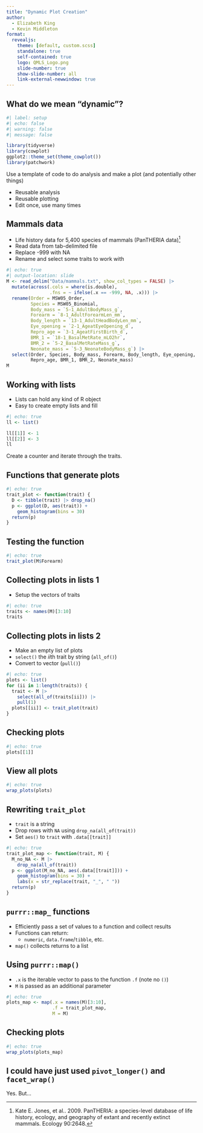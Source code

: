 ```yaml
---
title: "Dynamic Plot Creation"
author:
  - Elizabeth King
  - Kevin Middleton
format:
  revealjs:
    theme: [default, custom.scss]
    standalone: true
    self-contained: true
    logo: QMLS_Logo.png
    slide-number: true
    show-slide-number: all
    link-external-newwindow: true
---
```


## What do we mean "dynamic"?

```r
#| label: setup
#| echo: false
#| warning: false
#| message: false

library(tidyverse)
library(cowplot)
ggplot2::theme_set(theme_cowplot())
library(patchwork)

```

Use a template of code to do analysis and make a plot (and potentially other things)

- Reusable analysis
- Reusable plotting
- Edit once, use many times


## Mammals data {.smaller}

- Life history data for 5,400 species of mammals (PanTHERIA data)^[Kate E. Jones, et al.. 2009. PanTHERIA: a species-level database of life history, ecology, and geography of extant and recently extinct mammals. Ecology 90:2648.]
- Read data from tab-delimited file
- Replace -999 with NA
- Rename and select some traits to work with

```r
#| echo: true
#| output-location: slide
M <- read_delim("Data/mammals.txt", show_col_types = FALSE) |> 
  mutate(across(.cols = where(is.double), 
                .fns = ~ ifelse(.x == -999, NA, .x))) |> 
  rename(Order = MSW05_Order,
         Species = MSW05_Binomial,
         Body_mass = `5-1_AdultBodyMass_g`,
         Forearm = `8-1_AdultForearmLen_mm`,
         Body_length = `13-1_AdultHeadBodyLen_mm`,
         Eye_opening = `2-1_AgeatEyeOpening_d`,
         Repro_age = `3-1_AgeatFirstBirth_d`,
         BMR_1 = `18-1_BasalMetRate_mLO2hr`,
         BMR_2 = `5-2_BasalMetRateMass_g`,
         Neonate_mass = `5-3_NeonateBodyMass_g`) |> 
  select(Order, Species, Body_mass, Forearm, Body_length, Eye_opening,
         Repro_age, BMR_1, BMR_2, Neonate_mass)
M
```


## Working with lists

- Lists can hold any kind of R object
- Easy to create empty lists and fill 

```r
#| echo: true
ll <- list()

ll[[1]] <- 1
ll[[2]] <- 3
ll
```

Create a counter and iterate through the traits.

## Functions that generate plots

```r
#| echo: true
trait_plot <- function(trait) {
  D <- tibble(trait) |> drop_na()
  p <- ggplot(D, aes(trait)) +
    geom_histogram(bins = 30)
  return(p)
}
```

## Testing the function

```r
#| echo: true
trait_plot(M$Forearm)
```


## Collecting plots in lists 1

- Setup the vectors of traits

```r
#| echo: true
traits <- names(M)[3:10]
traits
```

## Collecting plots in lists 2

- Make an empty list of plots
- `select()` the *ii*th trait by string (`all_of()`)
- Convert to vector (`pull()`)

```r
#| echo: true
plots <- list()
for (ii in 1:length(traits)) {
  trait <- M |> 
    select(all_of(traits[ii])) |> 
    pull(1)
  plots[[ii]] <- trait_plot(trait)
}
```


## Checking plots

```r
#| echo: true
plots[[1]]
```


## View all plots

```r
#| echo: true
wrap_plots(plots)
```


## Rewriting `trait_plot`

- `trait` is a string
- Drop rows with `NA` using `drop_na(all_of(trait))`
- Set `aes()` to `trait` with `.data[[trait]]`

```r
#| echo: true
trait_plot_map <- function(trait, M) {
  M_no_NA <- M |> 
    drop_na(all_of(trait))
  p <- ggplot(M_no_NA, aes(.data[[trait]])) +
    geom_histogram(bins = 30) +
    labs(x = str_replace(trait, "_", " "))
  return(p)
}
```


## `purrr::map_` functions

- Efficiently pass a set of values to a function and collect results
- Functions can return:
  - `numeric`, `data.frame`/`tibble`, etc.
- `map()` collects returns to a list


## Using `purrr::map()`

- `.x` is the iterable vector to pass to the function `.f` (note no `()`)
- `M` is passed as an additional parameter

```r
#| echo: true
plots_map <- map(.x = names(M)[3:10],
                 .f = trait_plot_map,
                 M = M)
```


## Checking plots

```r
#| echo: true
wrap_plots(plots_map)
```


## I could have just used `pivot_longer()` and `facet_wrap()`

Yes. But...

